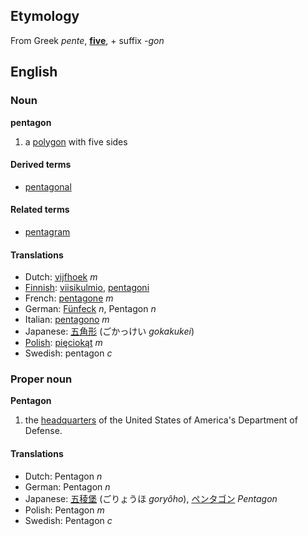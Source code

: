 ==Etymology==
From Greek ''pente'', '''[[five]]''', + suffix ''-gon''

==English==
===Noun===
'''pentagon'''
#a [[polygon]] with five sides

====Derived terms====
*[[pentagonal]]

====Related terms====
*[[pentagram]]

====Translations====
*Dutch: [[vijfhoek]] ''m''
*[[Finnish]]: [[viisikulmio]], [[pentagoni]]
*French: [[pentagone]] ''m''
*German: [[Fünfeck]] ''n'', Pentagon ''n''
*Italian: [[pentagono]] ''m''
*Japanese: [[五角形]] (ごかっけい ''gokakukei'')
*[[Polish]]: [[pięciokąt]] ''m''
*Swedish: pentagon ''c''

===Proper noun===
'''Pentagon'''
#the [[headquarter]]s of the United States of America's Department of Defense.

====Translations====
*Dutch: Pentagon ''n''
*German: Pentagon ''n''
*Japanese: [[五稜堡]] (ごりょうほ ''goryôho''), [[ペンタゴン]] ''Pentagon''
*Polish: Pentagon ''m''
*Swedish: Pentagon ''c''